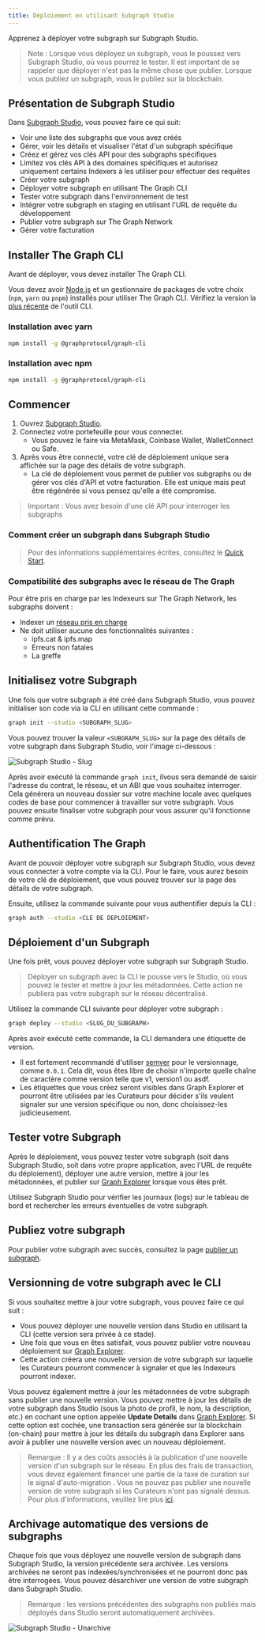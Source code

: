 ```yaml
---
title: Déploiement en utilisant Subgraph Studio
---
```


Apprenez à déployer votre subgraph sur Subgraph Studio.

> Note : Lorsque vous déployez un subgraph, vous le poussez vers Subgraph Studio, où vous pourrez le tester. Il est important de se rappeler que déployer n'est pas la même chose que publier. Lorsque vous publiez un subgraph, vous le publiez sur la blockchain.

## Présentation de Subgraph Studio

Dans [Subgraph Studio](https://thegraph.com/studio/), vous pouvez faire ce qui suit:

- Voir une liste des subgraphs que vous avez créés
- Gérer, voir les détails et visualiser l'état d'un subgraph spécifique
- Créez et gérez vos clés API pour des subgraphs spécifiques
- Limitez vos clés API à des domaines spécifiques et autorisez uniquement certains Indexers à les utiliser pour effectuer des requêtes
- Créer votre subgraph
- Déployer votre subgraph en utilisant The Graph CLI
- Tester votre subgraph dans l'environnement de test
- Intégrer votre subgraph en staging en utilisant l'URL de requête du développement
- Publier votre subgraph sur The Graph Network
- Gérer votre facturation

## Installer The Graph CLI

Avant de déployer, vous devez installer The Graph CLI.

Vous devez avoir [Node.js](https://nodejs.org/) et un gestionnaire de packages de votre choix (`npm`, `yarn` ou `pnpm`) installés pour utiliser The Graph CLI. Vérifiez la version la [plus récente](https://github.com/graphprotocol/graph-tooling/releases?q=%40graphprotocol%2Fgraph-cli&expanded=true) de l'outil CLI.

### Installation avec yarn

```bash
npm install -g @graphprotocol/graph-cli
```

### Installation avec npm

```bash
npm install -g @graphprotocol/graph-cli
```

## Commencer

1. Ouvrez [Subgraph Studio](https://thegraph.com/studio/).
2. Connectez votre portefeuille pour vous connecter.
   - Vous pouvez le faire via MetaMask, Coinbase Wallet, WalletConnect ou Safe.
3. Après vous être connecté, votre clé de déploiement unique sera affichée sur la page des détails de votre subgraph.
   - La clé de déploiement vous permet de publier vos subgraphs ou de gérer vos clés d'API et votre facturation. Elle est unique mais peut être régénérée si vous pensez qu'elle a été compromise.

> Important : Vous avez besoin d'une clé API pour interroger les subgraphs

### Comment créer un subgraph dans Subgraph Studio

<VideoEmbed youtube="nGIFuC69bSA" />

> Pour des informations supplémentaires écrites, consultez le [Quick Start](/quick-start/).

### Compatibilité des subgraphs avec le réseau de The Graph

Pour être pris en charge par les Indexeurs sur The Graph Network, les subgraphs doivent :

- Indexer un [réseau pris en charge](/developing/supported-networks)
- Ne doit utiliser aucune des fonctionnalités suivantes :
  - ipfs.cat & ipfs.map
  - Erreurs non fatales
  - La greffe

## Initialisez votre Subgraph

Une fois que votre subgraph a été créé dans Subgraph Studio, vous pouvez initialiser son code via la CLI en utilisant cette commande :

```bash
graph init --studio <SUBGRAPH_SLUG>
```

Vous pouvez trouver la valeur `<SUBGRAPH_SLUG>` sur la page des détails de votre subgraph dans Subgraph Studio, voir l'image ci-dessous :

![Subgraph Studio - Slug](/img/doc-subgraph-slug.png)

Après avoir exécuté la commande `graph init`, ilvous sera demandé de saisir l'adresse du contrat, le réseau, et un ABI que vous souhaitez interroger. Cela générera un nouveau dossier sur votre machine locale avec quelques codes de base pour commencer à travailler sur votre subgraph. Vous pouvez ensuite finaliser votre subgraph pour vous assurer qu'il fonctionne comme prévu.

## Authentification The Graph

Avant de pouvoir déployer votre subgraph sur Subgraph Studio, vous devez vous connecter à votre compte via la CLI. Pour le faire, vous aurez besoin de votre clé de déploiement, que vous pouvez trouver sur la page des détails de votre subgraph.

Ensuite, utilisez la commande suivante pour vous authentifier depuis la CLI :

```bash
graph auth --studio <CLE DE DEPLOIEMENT>
```

## Déploiement d'un Subgraph

Une fois prêt, vous pouvez déployer votre subgraph sur Subgraph Studio.

> Déployer un subgraph avec la CLI le pousse vers le Studio, où vous pouvez le tester et mettre à jour les métadonnées. Cette action ne publiera pas votre subgraph sur le réseau décentralisé.

Utilisez la commande CLI suivante pour déployer votre subgraph :

```bash
graph deploy --studio <SLUG_DU_SUBGRAPH>
```

Après avoir exécuté cette commande, la CLI demandera une étiquette de version.

- Il est fortement recommandé d'utiliser [semver](https://semver.org/) pour le versionnage, comme `0.0.1`. Cela dit, vous êtes libre de choisir n'importe quelle chaîne de caractère comme version telle que v1, version1 ou asdf.
- Les étiquettes que vous créez seront visibles dans Graph Explorer et pourront être utilisées par les Curateurs pour décider s'ils veulent signaler sur une version spécifique ou non, donc choisissez-les judicieusement.

## Tester votre Subgraph

Après le déploiement, vous pouvez tester votre subgraph (soit dans Subgraph Studio, soit dans votre propre application, avec l'URL de requête du déploiement), déployer une autre version, mettre à jour les métadonnées, et publier sur [Graph Explorer](https://thegraph.com/explorer) lorsque vous êtes prêt.

Utilisez Subgraph Studio pour vérifier les journaux (logs) sur le tableau de bord et rechercher les erreurs éventuelles de votre subgraph.

## Publiez votre subgraph

Pour publier votre subgraph avec succès, consultez la page [publier un subgraph](/publishing/publishing-a-subgraph/).

## Versionning de votre subgraph avec le CLI

Si vous souhaitez mettre à jour votre subgraph, vous pouvez faire ce qui suit :

- Vous pouvez déployer une nouvelle version dans Studio en utilisant la CLI (cette version sera privée à ce stade).
- Une fois que vous en êtes satisfait, vous pouvez publier votre nouveau déploiement sur [Graph Explorer](https://thegraph.com/explorer).
- Cette action créera une nouvelle version de votre subgraph sur laquelle les Curateurs pourront commencer à signaler et que les Indexeurs pourront indexer.

Vous pouvez également mettre à jour les métadonnées de votre subgraph sans publier une nouvelle version. Vous pouvez mettre à jour les détails de votre subgraph dans Studio (sous la photo de profil, le nom, la description, etc.) en cochant une option appelée **Update Details** dans [Graph Explorer](https://thegraph.com/explorer). Si cette option est cochée, une transaction sera générée sur la blockchain (on-chain) pour mettre à jour les détails du subgraph dans Explorer sans avoir à publier une nouvelle version avec un nouveau déploiement.

> Remarque : Il y a des coûts associés à la publication d'une nouvelle version d'un subgraph sur le réseau. En plus des frais de transaction, vous devez également financer une partie de la taxe de curation sur le signal d'auto-migration . Vous ne pouvez pas publier une nouvelle version de votre subgraph si les Curateurs n'ont pas signalé dessus. Pour plus d'informations, veuillez lire plus [ici](/network/curating/).

## Archivage automatique des versions de subgraphs

Chaque fois que vous déployez une nouvelle version de subgraph dans Subgraph Studio, la version précédente sera archivée. Les versions archivées ne seront pas indexées/synchronisées et ne pourront donc pas être interrogées. Vous pouvez désarchiver une version de votre subgraph dans Subgraph Studio.

> Remarque : les versions précédentes des subgraphs non publiés mais déployés dans Studio seront automatiquement archivées.

![Subgraph Studio - Unarchive](/img/Unarchive.png)
